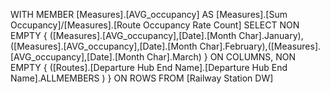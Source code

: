 WITH MEMBER [Measures].[AVG_occupancy] AS [Measures].[Sum Occupancy]/[Measures].[Route Occupancy Rate Count] 
SELECT 
NON EMPTY { ([Measures].[AVG_occupancy],[Date].[Month Char].January),([Measures].[AVG_occupancy],[Date].[Month Char].February),([Measures].[AVG_occupancy],[Date].[Month Char].March) } ON COLUMNS, 
NON EMPTY { ([Routes].[Departure Hub End Name].[Departure Hub End Name].ALLMEMBERS ) } ON ROWS 
FROM [Railway Station DW]